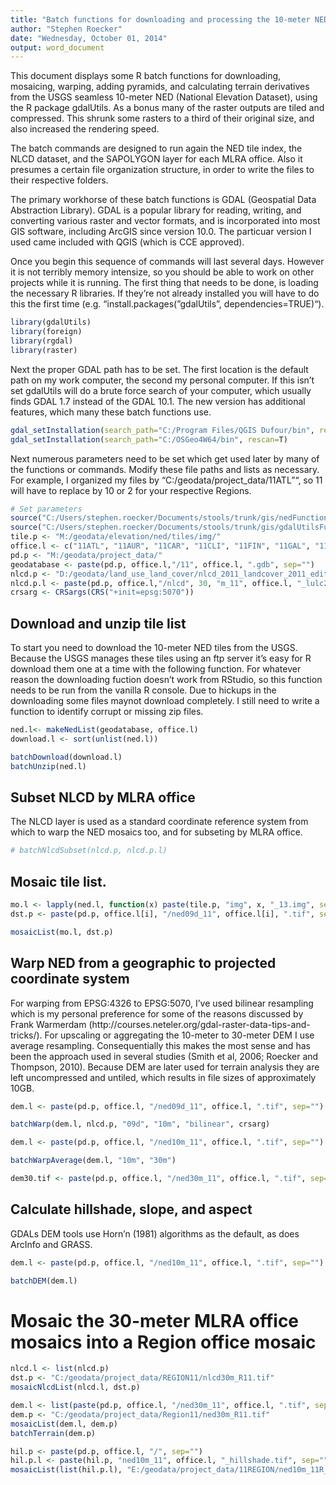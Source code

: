 ```yaml
---
title: "Batch functions for downloading and processing the 10-meter NED"
author: "Stephen Roecker"
date: "Wednesday, October 01, 2014"
output: word_document
---
```


This document displays some R batch functions for downloading, mosaicing, warping, adding pyramids, and calculating terrain derivatives from the USGS seamless 10-meter NED (National Elevation Dataset), using the R package gdalUtils. As a bonus many of the raster outputs are tiled and compressed. This shrunk some rasters to a third of their original size, and also increased the rendering speed.

The batch commands are designed to run again the NED tile index, the NLCD dataset, and the SAPOLYGON layer for each MLRA office. Also it presumes a certain file organization structure, in order to write the files to their respective folders.

The primary workhorse of these batch functions is GDAL (Geospatial Data Abstraction Library). GDAL is a popular library for reading, writing, and converting various raster and vector formats, and is incorporated into most GIS software, including ArcGIS since version 10.0. The particuar version I used came included with QGIS (which is CCE approved).

Once you begin this sequence of commands will last several days. However it is not terribly memory intensize, so you should be able to work on other projects while it is running. The first thing that needs to be done, is loading the necessary R libraries. If they're not already installed you will have to do this the first time (e.g. "install.packages("gdalUtils", dependencies=TRUE)").

```r
library(gdalUtils)
library(foreign)
library(rgdal)
library(raster)
```

Next the proper GDAL path has to be set. The first location is the default path on my work computer, the second my personal computer. If this isn't set gdalUtils will do a brute force search of your computer, which usually finds GDAL 1.7 instead of the GDAL 10.1. The new version has additional features, which many these batch functions use. 
```r
gdal_setInstallation(search_path="C:/Program Files/QGIS Dufour/bin", rescan=T)
gdal_setInstallation(search_path="C:/OSGeo4W64/bin", rescan=T)
```

Next numerous parameters need to be set which get used later by many of the functions or commands. Modify these file paths and lists as necessary. For example, I organized my files by "C:/geodata/project_data/11ATL"", so 11 will have to replace by 10 or 2 for your respective Regions.
```r
# Set parameters
source("C:/Users/stephen.roecker/Documents/stools/trunk/gis/nedFunctions.R")
source("C:/Users/stephen.roecker/Documents/stools/trunk/gis/gdalUtilsFunctions.R")
tile.p <- "M:/geodata/elevation/ned/tiles/img/"
office.l <- c("11ATL", "11AUR", "11CAR", "11CLI", "11FIN", "11GAL", "11IND", "11JUN", "11SPR", "11UNI", "11WAV")
pd.p <- "M:/geodata/project_data/"
geodatabase <- paste(pd.p, office.l,"/11", office.l, ".gdb", sep="")
nlcd.p <- "D:/geodata/land_use_land_cover/nlcd_2011_landcover_2011_edition_2014_03_31.img"
nlcd.p.l <- paste(pd.p, office.l,"/nlcd", 30, "m_11", office.l, "_lulc2011.tif", sep="")
crsarg <- CRSargs(CRS("+init=epsg:5070"))
```


## Download and unzip tile list
To start you need to download the 10-meter NED tiles from the USGS. Because the USGS manages these tiles using an ftp server it's easy for R download them one at a time with the following function. For whatever reason the downloading fuction doesn't work from RStudio, so this function needs to be run from the vanilla R console. Due to hickups in the downloading some files maynot download completely. I still need to write a function to identify corrupt or missing zip files.
```r
ned.l<- makeNedList(geodatabase, office.l)
download.l <- sort(unlist(ned.l))

batchDownload(download.l)
batchUnzip(ned.l)
```

## Subset NLCD by MLRA office
The NLCD layer is used as a standard coordinate reference system from which to warp the NED mosaics too, and for subseting by MLRA office.
```r
# batchNlcdSubset(nlcd.p, nlcd.p.l)
```

## Mosaic tile list. 
```r
mo.l <- lapply(ned.l, function(x) paste(tile.p, "img", x, "_13.img", sep=""))
dst.p <- paste(pd.p, office.l[i], "/ned09d_11", office.l[i], ".tif", sep="")

mosaicList(mo.l, dst.p)
```


## Warp NED from a geographic to projected coordinate system 
For warping from EPSG:4326 to EPSG:5070, I've used bilinear resampling which is my personal preference for some of the reasons discussed by Frank Warmerdam (http://courses.neteler.org/gdal-raster-data-tips-and-tricks/). For upscaling or aggregating the 10-meter to 30-meter DEM I use average resampling. Consequentially this makes the most sense and has been the approach used in several studies (Smith et al, 2006; Roecker and Thompson, 2010). Because DEM are later used for terrain analysis they are left uncompressed and untiled, which results in file sizes of approximately 10GB.
```r
dem.l <- paste(pd.p, office.l, "/ned09d_11", office.l, ".tif", sep="")

batchWarp(dem.l, nlcd.p, "09d", "10m", "bilinear", crsarg)

dem.l <- paste(pd.p, office.l, "/ned10m_11", office.l, ".tif", sep="")

batchWarpAverage(dem.l, "10m", "30m")

dem30.tif <- paste(pd.p, office.l, "/ned30m_11", office.l, ".tif", sep="")
```

## Calculate hillshade, slope, and aspect
GDALs DEM tools use Horn'n (1981) algorithms as the default, as does ArcInfo and GRASS.
```r
dem.l <- paste(pd.p, office.l, "/ned10m_11", office.l, ".tif", sep="")

batchDEM(dem.l)
```

# Mosaic the 30-meter MLRA office mosaics into a Region office mosaic
```r
nlcd.l <- list(nlcd.p)
dst.p <- "C:/geodata/project_data/REGION11/nlcd30m_R11.tif"
mosaicNlcdList(nlcd.l, dst.p)

dem.l <- list(paste(pd.p, office.l, "/ned30m_11", office.l, ".tif", sep=""))
dem.p <- "C:/geodata/project_data/Region11/ned30m_R11.tif"
mosaicList(dem.l, dem.p)
batchTerrain(dem.p)

hil.p <- paste(pd.p, office.l, "/", sep="")
hil.p.l <- paste(hil.p, "ned10m_11", office.l, "_hillshade.tif", sep="")
mosaicList(list(hil.p.l), "E:/geodata/project_data/11REGION/ned10m_11R_hillshade.tif", "Byte", c("COMPRESS=DEFLATE", "TILED=YES", "BIGTIFF=YES"), 0)


```
